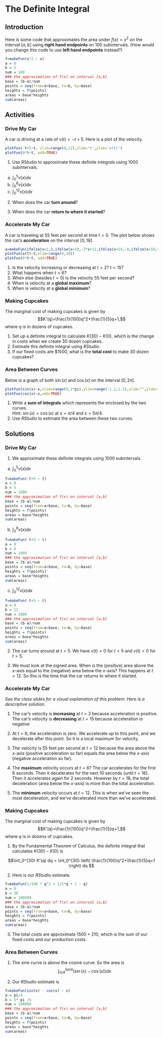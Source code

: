 # The Definite Integral

## Introduction

Here is some code that approximates the area under $f(x)=x^2$ on the interval $[a,b]$ using **right hand endpoints** on 100 subintervals. (How would you change this code to use **left hand endpoints** instead?)

```r
f=makeFun(x^2 ~ x)
a = 0
b = 3
num = 100
### the approximation of f(x) on interval [a,b]
base = (b-a)/num
points = seq(from=a+base, to=b, by=base)
heights = f(points)
areas = base*heights
sum(areas)
```

## Activities

### Drive My Car

A car is driving at a rate of $v(t)=-t+5$. Here is a plot of the velocity.

```r
plotFun(-t+5~t, xlim=range(0,12),xlab='t',ylab='v(t)')
plotFun(0*t~t, add=TRUE)
```


1. Use RStudio to approximate these definite integrals using 1000 subintervals.
  a. $\displaystyle{\int_0^5 v(x)dx}$
  b. $\displaystyle{\int_0^8 v(x)dx}$
  c. $\displaystyle{\int_0^{12} v(x)dx}$

2. When does the car **turn around**? 

3. When does the car **return to where it started**? 


### Accelerate My Car

A car is traveling at 55 feet per second at time $t=0$. The plot below shows the car's **acceleration** on the interval $[0,18]$.

```r
a=makeFun(ifelse(x<2,8,ifelse(x<10,-2*x+12,ifelse(x<14,-8,ifelse(x<18,4*x-64,8))))~x)
plotFun(a(t)~t,xlim=range(0,18))
plotFun(0*t~t, add=TRUE)
```

1. Is the velocity increasing or decreasing at $t=2$? $t=15$? 
2. What happens when $t=6$?
3. When else (besides $t=0$) is the velocity 55 feet per second?
4. When is velocity at a **global maximum**? 
5. When is velocity at a **global minimum**? 





### Making Cupcakes

The marginal cost of making cupcakes is given by $$K'(q)=\frac{1}{100}q^2+\frac{1}{5}q+1,$$ 
where $q$ is in dozens of cupcakes. 

1. Set up a definite integral to calculate $K(30)-K(0)$, which is the change in costs when we create 30 dozen cupcakes.
2. Estimate this definite integral using *RStudio*. 
3. If our fixed costs are \$1500, what is the **total cost** to make 30 dozen cupcakes? 

### Area Between Curves

Below is a graph of both $\sin(x)$ and $\cos(x)$ on the interval $[0,2\pi]$. 



```r
plotFun(sin(x)~x,xlim=range(0,2*pi),ylim=range(-1.1,1.1),xlab="",ylab="")
plotFun(cos(x)~x,add=TRUE)
```

1. Write a **sum of integrals** which represents the \emph{area} enclosed by the two curves.   
Hint: $\sin(x) = \cos(x)$ at $x=\pi/4$ and $x=5\pi/4$.
2. Use *RStudio* to estimate the area between these two curves.



## Solutions


### Drive My Car

1. We approximate these definite integrals using 1000 subintervals.
  a. $\displaystyle{\int_0^5 v(x)dx}$
  
```r
f=makeFun(-t+5 ~ t)
a = 0
b = 5
num = 1000
### the approximation of f(x) on interval [a,b]
base = (b-a)/num
points = seq(from=a+base, to=b, by=base)
heights = f(points)
areas = base*heights
sum(areas)
```  
  
  b. $\displaystyle{\int_0^8 v(x)dx}$
  
```r
f=makeFun(-t+5 ~ t)
a = 0
b = 8
num = 1000
### the approximation of f(x) on interval [a,b]
base = (b-a)/num
points = seq(from=a+base, to=b, by=base)
heights = f(points)
areas = base*heights
sum(areas)
```   
  c. $\displaystyle{\int_0^{12} v(x)dx}$


```r
f=makeFun(-t+5 ~ t)
a = 0
b = 12
num = 1000
### the approximation of f(x) on interval [a,b]
base = (b-a)/num
points = seq(from=a+base, to=b, by=base)
heights = f(points)
areas = base*heights
sum(areas)
``` 


2. The car turns around at $t=5$. We have $v(t) > 0$ for $t < 5$ and $v(t) < 0$ for $t > 5$. 

3. We must look at the signed area. When is the (positive) area above the $x$-axis equal to the (negative) area below the $x$-axis? This happens at $t=12$. So this is the time that the car returns to where it started.

### Accelerate My Car

*See the class slides for a visual explanation of this problem. Here is a descriptive solution.*

1. The car's velocity is **increasing** at $t=2$ because acceleration is positive. The car's velocity is **decreasing** at $t=15$ because acceleration is negative 

2. At $t=6$, the acceleration is zero. We accelerate up to this point, and we decelerate after this point. So it is a local maximum for velocity.
3. The velocity is 55 feet per second at $t=12$ because the area above the $x$-axis (positive acceleration so far) equals the area below the $x$-axis (negative acceleration so far).
4. The **maximum** velocity occurs at $t=6$? The car accelerates for the first 6 seconds. Then it decelerates for the next 10 seconds (until $t=16$). Then it accelerates again for 2 seconds. However by $t=18$, the total deceleration (area below the $x$-axis) is more than the total acceleration.
5. The **minimum** velocity occurs at $t=12$. This is when we've seen the most deceleration, and we've decelerated more than we've accelerated.



### Making Cupcakes

The marginal cost of making cupcakes is given by $$K'(q)=\frac{1}{100}q^2+\frac{1}{5}q+1,$$ 
where $q$ is in dozens of cupcakes. 

1. By the Fundamental Theorem of Calculus, the definite integral that calculates $K(30)-K(0)$ is

$$\int_0^{30} K'(q) dq = \int_0^{30} \left( \frac{1}{100}q^2+\frac{1}{5}q+1 \right) dq 
$$

2. Here is our *RStudio* estimate. 

```r
f=makeFun(1/100 * q^2 + 1/5*q + 1 ~ q)
a = 0
b = 30
num = 100000
### the approximation of f(x) on interval [a,b]
base = (b-a)/num
points = seq(from=a+base, to=b, by=base)
heights = f(points)
areas = base*heights
sum(areas)
```

3. The total costs are approximate $1500+210$, which is the sum of our fixed costs and our production costs.

### Area Between Curves





1. The sine curve is above the cosine curve. So the area is
$$\displaystyle{\int_{\pi/4}^{5\pi/4} ( \sin(x) - \cos(x)) dx}.$$

2. Our *RStudio* estimate is

```r
f=makeFun(sin(x) - cos(x) ~ x)
a = pi/4
b = 5* pi /4
num = 100000
### the approximation of f(x) on interval [a,b]
base = (b-a)/num
points = seq(from=a+base, to=b, by=base)
heights = f(points)
areas = base*heights
sum(areas)
```


